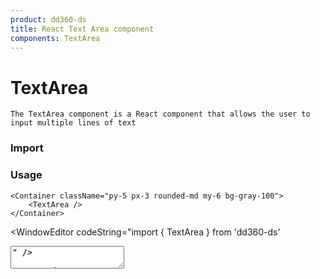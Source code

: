 ```yaml
---
product: dd360-ds
title: React Text Area component
components: TextArea
---
```


# TextArea

    The TextArea component is a React component that allows the user to input multiple lines of text

### Import

<WindowEditor codeString="import { TextArea } from 'dd360-ds'" />
<WindowEditor codeString="import TextArea from 'dd360-ds/TextArea'" />

### Usage

```tsx
<Container className="py-5 px-3 rounded-md my-6 bg-gray-100">
    <TextArea />
</Container>
```

<WindowEditor codeString="import { TextArea } from 'dd360-ds'

<TextArea />" />

#### Variants

You can use the following variants: "default", "active", "success", "warning", "error" and "disabled". By default "active" is used.

```tsx
<Container className="py-5 px-3 rounded-md my-6 bg-gray-100">
    <Text>Default</Text>
    <TextArea className="mb-2" variant="default" />
    <Text>Active</Text>
    <TextArea className="mb-2" variant="active" />
    <Text>Success</Text>
    <TextArea className="mb-2" variant="success" />
    <Text>Warning</Text>
    <TextArea className="mb-2" variant="warning" />
    <Text>Error</Text>
    <TextArea className="mb-2" variant="error" />
    <Text>Disabled</Text>
    <TextArea className="mb-2" variant="disabled" />
</Container>
```

<WindowEditor codeString="import { TextArea } from 'dd360-ds'

<TextArea variant='default' />
<TextArea variant='active' />
<TextArea variant='success' />
<TextArea variant='warning' />
<TextArea variant='error' />
<TextArea variant='disabled' />" />

#### Placeholder

Use the prop "placeholder" to indicate a help to the user about what information to enter in your TextArea component.

```tsx
<Container className="py-5 px-3 rounded-md my-6 bg-gray-100">
    <TextArea placeholder="I'm a placeholder!" />
</Container>
```

<WindowEditor codeString="import { TextArea } from 'dd360-ds'

<TextArea placeholder='I am a placeholder!' />" />

#### TextArea With Icon

You can add an icon to the TextArea component by passing the prop startAdornment that receives a react component.

```tsx
<Container className="py-5 px-3 rounded-md my-6 bg-gray-100">
    <TextArea startAdornment={<DynamicHeroIcon icon="AcademicCapIcon" className="text-blue-700 w-6" />} />
</Container>
```

<WindowEditor codeString="import { TextArea } from 'dd360-ds'

<TextArea startAdornment={<DynamicHeroIcon icon='AcademicCapIcon' className='text-blue-700 w-6' />}" />

### API Reference

<CustomTableDocs dataTable={[
    { title: 'variant', default: 'default', types: ['active', 'disabled', 'warning', 'success', 'error', 'default'] },
    { title: 'inputBlank', default: 'false', types: ['boolean'] },
    { title: 'disabled', default: 'false', types: ['boolean'] },
    { title: 'endAdornment', default: null, types: ['ReactNode'] },
    { title: 'classNameAdornment', default: null, types: ['string'] },
    { title: 'message', default: null, types: ['string'] },
    { title: 'label', default: null, types: ['string'] },
    { title: 'placeholder', default: null, types: ['string'] },
    { title: 'paddingX', default: null, types: ['string'] },
    { title: 'paddingY', default: null, types: ['string'] },
    { title: 'rounded', default: null, types: ['string'] },
    { title: 'large', default: null, types: ['string'] },
    { title: 'role', default: null, types: ['string'] },
    { title: 'boxShadow', default: null, types: ['string'] },
    { title: 'className', default: null, types: ['string'] },
    ]}
/>
